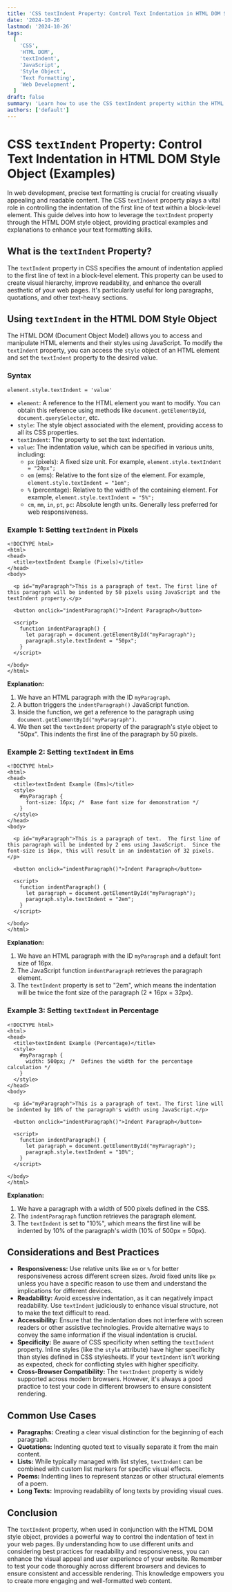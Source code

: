 ```yaml
---
title: 'CSS textIndent Property: Control Text Indentation in HTML DOM Style Object (Examples)'
date: '2024-10-26'
lastmod: '2024-10-26'
tags:
  [
    'CSS',
    'HTML DOM',
    'textIndent',
    'JavaScript',
    'Style Object',
    'Text Formatting',
    'Web Development',
  ]
draft: false
summary: 'Learn how to use the CSS textIndent property within the HTML DOM style object to control the indentation of the first line of text in a block-level element.  This comprehensive guide provides code examples and explanations for effective text formatting in web development.'
authors: ['default']
---
```


# CSS `textIndent` Property: Control Text Indentation in HTML DOM Style Object (Examples)

In web development, precise text formatting is crucial for creating visually appealing and readable content. The CSS `textIndent` property plays a vital role in controlling the indentation of the first line of text within a block-level element. This guide delves into how to leverage the `textIndent` property through the HTML DOM style object, providing practical examples and explanations to enhance your text formatting skills.

## What is the `textIndent` Property?

The `textIndent` property in CSS specifies the amount of indentation applied to the first line of text in a block-level element. This property can be used to create visual hierarchy, improve readability, and enhance the overall aesthetic of your web pages. It's particularly useful for long paragraphs, quotations, and other text-heavy sections.

## Using `textIndent` in the HTML DOM Style Object

The HTML DOM (Document Object Model) allows you to access and manipulate HTML elements and their styles using JavaScript. To modify the `textIndent` property, you can access the `style` object of an HTML element and set the `textIndent` property to the desired value.

### Syntax

```plaintext
element.style.textIndent = 'value'
```

- `element`: A reference to the HTML element you want to modify. You can obtain this reference using methods like `document.getElementById`, `document.querySelector`, etc.
- `style`: The style object associated with the element, providing access to all its CSS properties.
- `textIndent`: The property to set the text indentation.
- `value`: The indentation value, which can be specified in various units, including:
  - `px` (pixels): A fixed size unit. For example, `element.style.textIndent = "20px";`
  - `em` (ems): Relative to the font size of the element. For example, `element.style.textIndent = "1em";`
  - `%` (percentage): Relative to the width of the containing element. For example, `element.style.textIndent = "5%";`
  - `cm`, `mm`, `in`, `pt`, `pc`: Absolute length units. Generally less preferred for web responsiveness.

### Example 1: Setting `textIndent` in Pixels

```plaintext
<!DOCTYPE html>
<html>
<head>
  <title>textIndent Example (Pixels)</title>
</head>
<body>

  <p id="myParagraph">This is a paragraph of text. The first line of this paragraph will be indented by 50 pixels using JavaScript and the textIndent property.</p>

  <button onclick="indentParagraph()">Indent Paragraph</button>

  <script>
    function indentParagraph() {
      let paragraph = document.getElementById("myParagraph");
      paragraph.style.textIndent = "50px";
    }
  </script>

</body>
</html>
```

**Explanation:**

1.  We have an HTML paragraph with the ID `myParagraph`.
2.  A button triggers the `indentParagraph()` JavaScript function.
3.  Inside the function, we get a reference to the paragraph using `document.getElementById("myParagraph")`.
4.  We then set the `textIndent` property of the paragraph's style object to "50px". This indents the first line of the paragraph by 50 pixels.

### Example 2: Setting `textIndent` in Ems

```plaintext
<!DOCTYPE html>
<html>
<head>
  <title>textIndent Example (Ems)</title>
  <style>
    #myParagraph {
      font-size: 16px; /*  Base font size for demonstration */
    }
  </style>
</head>
<body>

  <p id="myParagraph">This is a paragraph of text.  The first line of this paragraph will be indented by 2 ems using JavaScript.  Since the font-size is 16px, this will result in an indentation of 32 pixels.</p>

  <button onclick="indentParagraph()">Indent Paragraph</button>

  <script>
    function indentParagraph() {
      let paragraph = document.getElementById("myParagraph");
      paragraph.style.textIndent = "2em";
    }
  </script>

</body>
</html>
```

**Explanation:**

1.  We have an HTML paragraph with the ID `myParagraph` and a default font size of 16px.
2.  The JavaScript function `indentParagraph` retrieves the paragraph element.
3.  The `textIndent` property is set to "2em", which means the indentation will be twice the font size of the paragraph (2 \* 16px = 32px).

### Example 3: Setting `textIndent` in Percentage

```plaintext
<!DOCTYPE html>
<html>
<head>
  <title>textIndent Example (Percentage)</title>
  <style>
    #myParagraph {
      width: 500px; /*  Defines the width for the percentage calculation */
    }
  </style>
</head>
<body>

  <p id="myParagraph">This is a paragraph of text. The first line will be indented by 10% of the paragraph's width using JavaScript.</p>

  <button onclick="indentParagraph()">Indent Paragraph</button>

  <script>
    function indentParagraph() {
      let paragraph = document.getElementById("myParagraph");
      paragraph.style.textIndent = "10%";
    }
  </script>

</body>
</html>
```

**Explanation:**

1.  We have a paragraph with a width of 500 pixels defined in the CSS.
2.  The `indentParagraph` function retrieves the paragraph element.
3.  The `textIndent` is set to "10%", which means the first line will be indented by 10% of the paragraph's width (10% of 500px = 50px).

## Considerations and Best Practices

- **Responsiveness:** Use relative units like `em` or `%` for better responsiveness across different screen sizes. Avoid fixed units like `px` unless you have a specific reason to use them and understand the implications for different devices.
- **Readability:** Avoid excessive indentation, as it can negatively impact readability. Use `textIndent` judiciously to enhance visual structure, not to make the text difficult to read.
- **Accessibility:** Ensure that the indentation does not interfere with screen readers or other assistive technologies. Provide alternative ways to convey the same information if the visual indentation is crucial.
- **Specificity:** Be aware of CSS specificity when setting the `textIndent` property. Inline styles (like the `style` attribute) have higher specificity than styles defined in CSS stylesheets. If your `textIndent` isn't working as expected, check for conflicting styles with higher specificity.
- **Cross-Browser Compatibility:** The `textIndent` property is widely supported across modern browsers. However, it's always a good practice to test your code in different browsers to ensure consistent rendering.

## Common Use Cases

- **Paragraphs:** Creating a clear visual distinction for the beginning of each paragraph.
- **Quotations:** Indenting quoted text to visually separate it from the main content.
- **Lists:** While typically managed with list styles, `textIndent` can be combined with custom list markers for specific visual effects.
- **Poems:** Indenting lines to represent stanzas or other structural elements of a poem.
- **Long Texts:** Improving readability of long texts by providing visual cues.

## Conclusion

The `textIndent` property, when used in conjunction with the HTML DOM style object, provides a powerful way to control the indentation of text in your web pages. By understanding how to use different units and considering best practices for readability and responsiveness, you can enhance the visual appeal and user experience of your website. Remember to test your code thoroughly across different browsers and devices to ensure consistent and accessible rendering. This knowledge empowers you to create more engaging and well-formatted web content.
